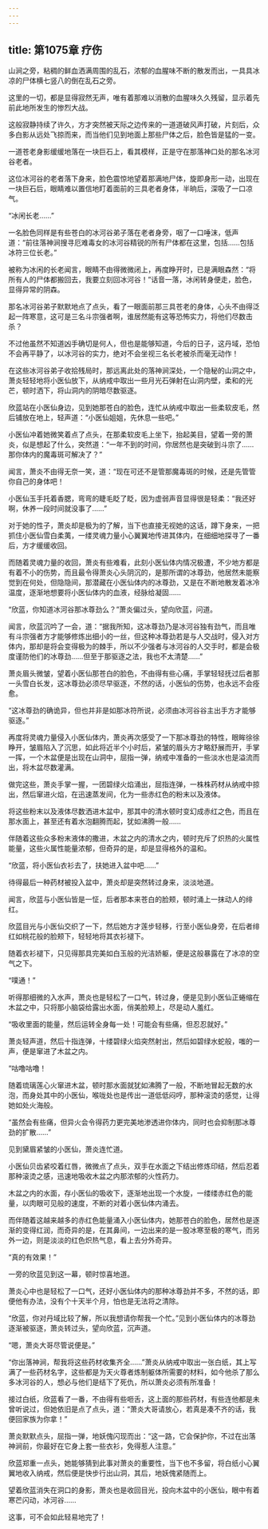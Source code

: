 ```yaml
---
---
---
```

title: 第1075章 疗伤
---



山涧之旁，粘稠的鲜血洒满周围的乱石，浓郁的血腥味不断的散发而出，一具具冰凉的尸体横七竖八的倒在乱石之旁。

这里的一切，都是显得寂然无声，唯有着那难以消散的血腥味久久残留，显示着先前此地所发生的惨烈大战。

这般寂静持续了许久，方才突然被天际之边传来的一道道破风声打破，片刻后，众多白影从远处飞掠而来，而当他们见到地面上那些尸体之后，脸色皆是猛的一变。

一道苍老身影缓缓地落在一块巨石上，看其模样，正是守在那落神口处的那名冰河谷老者。

这位冰河谷的老者落下身来，脸色震惊地望着那满地尸体，旋即身形一动，出现在一块巨石后，眼睛难以置信地盯着面前的三具老者身体，半晌后，深吸了一口凉气。

“冰闲长老……”

一名脸色同样是有些苍白的冰河谷弟子落在老者身旁，咽了一口唾沫，低声道：“前往落神涧搜寻厄难毒女的冰河谷精锐的所有尸体都在这里，包括……包括冰符三位长老。”

被称为冰闲的长老闻言，眼睛不由得微微闭上，再度睁开时，已是满眼森然：“将所有人的尸体都搬回去，我要立刻回冰河谷！”话音一落，冰闲转身便走，脸色，显得异常的阴森。

那名冰河谷弟子默默地点了点头，看了一眼面前那三具苍老的身体，心头不由得泛起一阵寒意，这可是三名斗宗强者啊，谁居然能有这等恐怖实力，将他们尽数击杀？

不过他虽然不知道凶手确切是何人，但也是能够知道，今后的日子，这丹域，恐怕不会再平静了，以冰河谷的实力，绝对不会坐视三名长老被杀而毫无动作！

在这些冰河谷弟子收拾残局时，那远离此处的落神涧深处，一个隐秘的山洞之中，萧炎轻轻地将小医仙放下，从纳戒中取出一些月光石弹射在山洞内壁，柔和的光芒，顿时洒下，将山洞内的阴暗尽数驱逐。

欣蓝站在小医仙身边，见到她那苍白的脸色，连忙从纳戒中取出一些柔软皮毛，然后铺放在地上，轻声道：“小医仙姐姐，先休息一些吧。”

小医仙冲着她微笑着点了点头，在那柔软皮毛上坐下，抬起美目，望着一旁的萧炎，似是想起了什么，突然道：“一年不到的时间，你居然也是突破到斗宗了……那你体内的魔毒斑可解决了？”

闻言，萧炎不由得无奈一笑，道：“现在可还不是管那魔毒斑的时候，还是先管管你自己的身体吧！

小医仙玉手托着香腮，弯弯的睫毛眨了眨，因为虚弱声音显得很是轻柔：“我还好啊，休养一段时间就没事了……”

对于她的性子，萧炎却是极为的了解，当下也直接无视她的这话，蹲下身来，一把抓住小医仙雪白柔荑，一缕灵魂力量小心翼翼地传进其体内，在细细地探寻了一番后，方才缓缓收回。

而随着灵魂力量的收回，萧炎有些难看，此刻小医仙体内情况极遭，不少地方都是有着不小的伤势，而且最令得萧炎心头阴沉的，是那所谓的冰尊劲，他居然未能察觉到在何处，但隐隐间，那潜藏在小医仙体内的冰尊劲，又是在不断地散发着冰冷温度，逐渐地想要将小医仙体内的血液，经脉给凝固……

“欣蓝，你知道冰河谷那冰尊劲么？”萧炎偏过头，望向欣蓝，问道。

闻言，欣蓝沉吟了一会，道：“据我所知，这冰尊劲乃是冰河谷独有劲气，而且唯有斗宗强者方才能够修炼出细小的一丝，但这种冰尊劲若是与人交战时，侵入对方体内，那却是将会变得极为的棘手，所以不少强者与冰河谷的人交手时，都是会极度谨防他们的冰尊劲……但至于那驱逐之法，我也不太清楚……”

萧炎眉头微皱，望着小医仙那苍白的脸色，不由得有些心痛，手掌轻轻抚过后者那一头雪白长发，这冰尊劲必须尽早驱逐，不然的话，小医仙的伤势，也永远不会痊愈。

“这冰尊劲的确诡异，但也并非是如那冰符所说，必须由冰河谷谷主出手方才能够驱逐。”

再度将灵魂力量侵入小医仙体内，萧炎再次感受了一下那冰尊劲的特性，眼眸徐徐睁开，皱眉陷入了沉思，如此将近半个小时后，紧皱的眉头方才略舒展而开，手掌一挥，一个木盆便是出现在山洞中，屈指一弹，纳戒中准备的一些淡水也是溢流而出，将木盆尽数灌满。

做完这些，萧炎手掌一握，一团碧绿火焰涌出，屈指连弹，一株株药材从纳戒中掠出，然后窜进火焰，在迅速蒸发间，化为一些赤红色的粉末以及液体。

将这些粉末以及液体尽数洒进木盆中，那其中的清水顿时变幻成赤红之色，而且在那水面上，甚至还有着水泡翻腾而起，犹如沸腾一般……

伴随着这些众多粉末液体的撒进，木盆之内的清水之内，顿时充斥了炽热的火属性能量，这些火属性能量浓郁，但奇异的是，却是显得格外的温和。

“欣蓝，将小医仙衣衫去了，扶她进入盆中吧……”

待得最后一种药材被投入盆中，萧炎却是突然转过身来，淡淡地道。

闻言，欣蓝与小医仙皆是一怔，后者那本来苍白的脸颊，顿时涌上一抹动人的绯红。

欣蓝目光与小医仙交织了一下，然后她方才莲步轻移，行至小医仙身旁，在后者绯红如桃花般的脸颊下，轻轻地将其衣衫褪下。

随着衣衫褪下，只见得那具完美如白玉般的光洁娇躯，便是这般暴露在了冰凉的空气之下。

“噗通！”

听得那细微的入水声，萧炎也是轻松了一口气，转过身，便是见到小医仙正蜷缩在木盆之中，只将那小脑袋给露出水面，俏美脸颊上，尽是动人羞红。

“吸收里面的能量，然后运转全身每一处！可能会有些痛，但忍忍就好。”

萧炎轻声道，然后十指连弹，十缕碧绿火焰突然射出，然后如碧绿水蛇般，嗤的一声，便是窜进了木盆之内。

“咕噜咕噜！

随着琉璃莲心火窜进木盆，顿时那水面就犹如沸腾了一般，不断地冒起无数的水泡，而身处其中的小医仙，喉咙处也是传出一道低低闷哼，那种滚烫的感觉，让得她如处火海般。

“虽然会有些痛，但异火会令得药力更完美地渗透进你体内，同时也会抑制那冰尊劲的扩散……”

见到黛眉紧皱的小医仙，萧炎连忙道。

小医仙贝齿紧咬着红唇，微微点了点头，双手在水面之下结出修炼印结，然后忍着那种滚烫之感，迅速地吸收木盆之内那浓郁的火性药力。

木盆之内的水面，存小医仙的吸收下，逐渐地出现一个水旋，一缕缕赤红色的能量，以肉眼可见般的速度，不断的对着小医仙体内涌去。

而伴随着这越来越多的赤红色能量涌入小医仙体内，她那苍白的脸色，居然也是逐渐的变得红润，而奇异的是，在其鼻间，一边出来的是一股冰寒至极的寒气，而另外一边，则是淡淡的红色炽热气息，看上去分外奇异。

“真的有效果！”

一旁的欣蓝见到这一幕，顿时惊喜地道。

萧炎心中也是轻松了一口气，还好小医仙体内的那种冰尊劲并不多，不然的话，即便他有办法，没有个十天半个月，怕也是无法将之清除。

“欣蓝，你对丹域比较了解，所以我想请你帮我一个忙。”见到小医仙体内的冰尊劲逐渐被驱逐，萧炎转过头，望向欣蓝，沉声道。

“嗯，萧炎大哥尽管说便是。”

“你出落神涧，帮我将这些药材收集齐全……”萧炎从纳戒中取出一张白纸，其上写满了一些药材名字，这些都是为天火尊者炼制躯体所需要的材料，如今他杀了那么多冰河谷的人，想必与他们是结下了死仇，所以萧炎必须有所准备！

接过白纸，欣蓝看了一番，不由得有些咂舌，这上面的那些药材，有些连他都是未曾听说过，但她依旧是点了点头，道：“萧炎大哥请放心，若真是凑不齐的话，我便回家族为你拿！”

萧炎默默点头，屈指一弹，地妖傀闪现而出：“这一路，它会保护你，不过在出落神涧前，你最好在它身上套一些衣衫，免得惹人注意。”

欣蓝郑重一点头，她能够猜到此事对萧炎的重要性，当下也不多留，将白纸小心翼翼地收入纳戒，然后便是快步行出山洞，其后，地妖傀紧随而上。

望着欣蓝消失在洞口的身影，萧炎也是收回目光，投向木盆中的小医仙，眼中有着寒芒闪动，冰河谷……

这事，可不会如此轻易地完了！